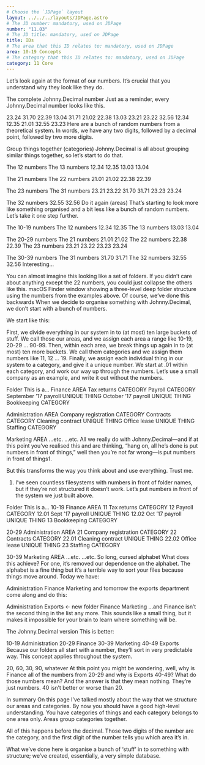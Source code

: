 ```yaml
---
# Choose the `JDPage` layout
layout: ../../../layouts/JDPage.astro
# The JD number: mandatory, used on JDPage
number: "11.03"
# The JD title: mandatory, used on JDPage
title: IDs
# The area that this ID relates to: mandatory, used on JDPage
area: 10-19 Concepts
# The category that this ID relates to: mandatory, used on JDPage
category: 11 Core
---
```



Let’s look again at the format of our numbers. It’s crucial that you understand why they look like they do.

The complete Johnny.Decimal number
Just as a reminder, every Johnny.Decimal number looks like this.

23.24 31.70
22.39 13.04
31.71 21.02
22.38 13.03
23.21 23.22
32.56 12.34
12.35 21.01
32.55 23.23
Here are a bunch of random numbers
from a theoretical system.
In words, we have any two digits, followed by a decimal point, followed by two more digits.

Group things together (categories)
Johnny.Decimal is all about grouping similar things together, so let’s start to do that.

The 12 numbers The 13 numbers
12.34 12.35 13.03 13.04

The 21 numbers The 22 numbers
21.01 21.02 22.38 22.39

The 23 numbers The 31 numbers
23.21 23.22 31.70 31.71
23.23 23.24

The 32 numbers
32.55 32.56
Do it again (areas)
That’s starting to look more like something organised and a bit less like a bunch of random numbers. Let’s take it one step further.

The 10-19 numbers
The 12 numbers
12.34 12.35
The 13 numbers
13.03 13.04

The 20-29 numbers
The 21 numbers
21.01 21.02
The 22 numbers
22.38 22.39
The 23 numbers
23.21 23.22
23.23 23.24

The 30-39 numbers
The 31 numbers
31.70 31.71
The 32 numbers
32.55 32.56
Interesting…

You can almost imagine this looking like a set of folders. If you didn’t care about anything except the 22 numbers, you could just collapse the others like this.
macOS Finder window showing a three-level deep folder structure using the numbers from the examples above.
Of course, we’ve done this backwards
When we decide to organise something with Johnny.Decimal, we don’t start with a bunch of numbers.

We start like this:

First, we divide everything in our system in to (at most) ten large buckets of stuff. We call those our areas, and we assign each area a range like 10-19, 20-29 … 90-99.
Then, within each area, we break things up again in to (at most) ten more buckets. We call them categories and we assign them numbers like 11, 12 … 19.
Finally, we assign each individual thing in our system to a category, and give it a unique number. We start at .01 within each category, and work our way up through the numbers.
Let’s use a small company as an example, and write it out without the numbers.

Folder This is a...
Finance AREA
Tax returns CATEGORY
Payroll CATEGORY
September ’17 payroll UNIQUE THING
October ’17 payroll UNIQUE THING
Bookkeeping CATEGORY

Administration AREA
Company registration CATEGORY
Contracts CATEGORY
Cleaning contract UNIQUE THING
Office lease UNIQUE THING
Staffing CATEGORY

Marketing AREA
...etc. ...etc.
All we really do with Johnny.Decimal—and if at this point you’ve realised this and are thinking, “hang on, all he’s done is put numbers in front of things,” well then you’re not far wrong—is put numbers in front of things1.

But this transforms the way you think about and use everything. Trust me.

1. I’ve seen countless filesystems with numbers in front of folder names, but if they’re not structured it doesn’t work.
   Let’s put numbers in front of the system we just built above.

Folder This is a...
10-19 Finance AREA
11 Tax returns CATEGORY
12 Payroll CATEGORY
12.01 Sept ’17 payroll UNIQUE THING
12.02 Oct ’17 payroll UNIQUE THING
13 Bookkeeping CATEGORY

20-29 Administration AREA
21 Company registration CATEGORY
22 Contracts CATEGORY
22.01 Cleaning contract UNIQUE THING
22.02 Office lease UNIQUE THING
23 Staffing CATEGORY

30-39 Marketing AREA
...etc. ...etc.
So long, cursed alphabet
What does this achieve? For one, it’s removed our dependence on the alphabet. The alphabet is a fine thing but it’s a terrible way to sort your files because things move around. Today we have:

Administration
Finance
Marketing
and tomorrow the exports department come along and do this:

Administration
Exports ← new folder
Finance
Marketing
…and Finance isn’t the second thing in the list any more. This sounds like a small thing, but it makes it impossible for your brain to learn where something will be.

The Johnny.Decimal version
This is better:

10-19 Administration
20-29 Finance
30-39 Marketing
40-49 Exports
Because our folders all start with a number, they’ll sort in very predictable way. This concept applies throughout the system.

20, 60, 30, 90, whatever
At this point you might be wondering, well, why is Finance all of the numbers from 20-29 and why is Exports 40-49? What do those numbers mean? And the answer is that they mean nothing. They’re just numbers. 40 isn’t better or worse than 20.

In summary
On this page I’ve talked mostly about the way that we structure our areas and categories. By now you should have a good high-level understanding. You have categories of things and each category belongs to one area only. Areas group categories together.

All of this happens before the decimal. Those two digits of the number are the category, and the first digit of the number tells you which area it’s in.

What we’ve done here is organise a bunch of ‘stuff’ in to something with structure; we’ve created, essentially, a very simple database.
